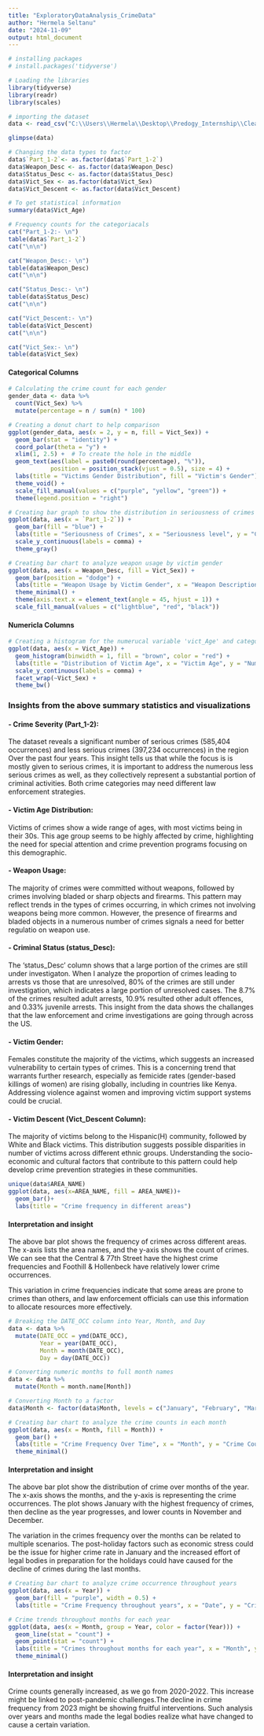 ```yaml
---
title: "ExploratoryDataAnalysis_CrimeData"
author: "Hermela Seltanu"
date: "2024-11-09"
output: html_document
---
```


```r
# installing packages
# install.packages('tidyverse')

# Loading the libraries
library(tidyverse)
library(readr)
library(scales)

```

```r
# importing the dataset
data <- read_csv("C:\\Users\\Hermela\\Desktop\\Predogy_Internship\\Cleaned_Crime_Data.csv")

glimpse(data)
```

```r
# Changing the data types to factor
data$`Part_1-2`<- as.factor(data$`Part_1-2`)
data$Weapon_Desc <- as.factor(data$Weapon_Desc)
data$Status_Desc <- as.factor(data$Status_Desc)
data$Vict_Sex <- as.factor(data$Vict_Sex)
data$Vict_Descent <- as.factor(data$Vict_Descent)
```

```r
# To get statistical information
summary(data$Vict_Age)
```

```r
# Frequency counts for the categoriacals
cat("Part_1-2:- \n")
table(data$`Part_1-2`)
cat("\n\n") 

cat("Weapon_Desc:- \n")
table(data$Weapon_Desc)
cat("\n\n") 

cat("Status_Desc:- \n")
table(data$Status_Desc)
cat("\n\n") 

cat("Vict_Descent:- \n")
table(data$Vict_Descent)
cat("\n\n") 

cat("Vict_Sex:- \n")
table(data$Vict_Sex)

```

#### Categorical Columns

```r
# Calculating the crime count for each gender
gender_data <- data %>%
  count(Vict_Sex) %>%
  mutate(percentage = n / sum(n) * 100)

# Creating a donut chart to help comparison
ggplot(gender_data, aes(x = 2, y = n, fill = Vict_Sex)) +
  geom_bar(stat = "identity") +   
  coord_polar(theta = "y") +
  xlim(1, 2.5) +  # To create the hole in the middle
  geom_text(aes(label = paste0(round(percentage), "%")),
            position = position_stack(vjust = 0.5), size = 4) +
  labs(title = "Victims Gender Distribution", fill = "Victim's Gender") +
  theme_void() +
  scale_fill_manual(values = c("purple", "yellow", "green")) +
  theme(legend.position = "right")


```

```r
# Creating bar graph to show the distribution in seriousness of crimes
ggplot(data, aes(x = `Part_1-2`)) +
  geom_bar(fill = "blue") +
  labs(title = "Seriousness of Crimes", x = "Seriousness level", y = "Crime Count") +
  scale_y_continuous(labels = comma) +
  theme_gray()
```

```r
# Creating bar chart to analyze weapon usage by victim gender
ggplot(data, aes(x = Weapon_Desc, fill = Vict_Sex)) +
  geom_bar(position = "dodge") +
  labs(title = "Weapon Usage by Victim Gender", x = "Weapon Description", y = "Number of Victims", fill = "Victim Gender") +
  theme_minimal() +
  theme(axis.text.x = element_text(angle = 45, hjust = 1)) +
  scale_fill_manual(values = c("lightblue", "red", "black"))

```

#### Numericla Columns

```r
# Creating a histogram for the numerucal variable 'vict_Age' and categorizing it by gender
ggplot(data, aes(x = Vict_Age)) +
  geom_histogram(binwidth = 1, fill = "brown", color = "red") +
  labs(title = "Distribution of Victim Age", x = "Victim Age", y = "Number of Victims") +
  scale_y_continuous(labels = comma) +
  facet_wrap(~Vict_Sex) +
  theme_bw()
```

### Insights from the above summary statistics and visualizations

#### - Crime Severity (Part_1-2):

The dataset reveals a significant number of serious crimes (585,404 occurrences) and less serious crimes (397,234 occurrences) in the region Over the past four years. This insight tells us that while the focus is is mostly given to serious crimes, it is important to address the numerous less serious crimes as well, as they collectively represent a substantial portion of criminal activities. Both crime categories may need different law enforcement strategies.

#### - Victim Age Distribution:

Victims of crimes show a wide range of ages, with most victims being in their 30s. This age group seems to be highly affected by crime, highlighting the need for special attention and crime prevention programs focusing on this demographic.

#### - Weapon Usage:

The majority of crimes were committed without weapons, followed by crimes involving bladed or sharp objects and firearms. This pattern may reflect trends in the types of crimes occurring, in which crimes not involving weapons being more common. However, the presence of firearms and bladed objects in a numerous number of crimes signals a need for better regulatio on weapon use.

#### - Criminal Status (status_Desc):

The 'status_Desc' column shows that a large portion of the crimes are still under investigaton. When I analyze the proportion of crimes leading to arrests vs those that are unresolved, 80% of the crimes are still under investigation, which indicates a large portion of unresolved cases. The 8.7% of the crimes resulted adult arrests, 10.9% resulted other adult offences, and 0.33% juvenile arrests. This insight from the data shows the challanges that the law enforcement and crime investigations are going through across the US.

#### - Victim Gender:

Females constitute the majority of the victims, which suggests an increased vulnerability to certain types of crimes. This is a concerning trend that warrants further research, especially as femicide rates (gender-based killings of women) are rising globally, including in countries like Kenya. Addressing violence against women and improving victim support systems could be crucial.

#### - Victim Descent (Vict_Descent Column):

The majority of victims belong to the Hispanic(H) community, followed by White and Black victims. This distribution suggests possible disparities in number of victims across different ethnic groups. Understanding the socio-economic and cultural factors that contribute to this pattern could help develop crime prevention strategies in these communities.

```r
unique(data$AREA_NAME)
ggplot(data, aes(x=AREA_NAME, fill = AREA_NAME))+
  geom_bar()+
  labs(title = "Crime frequency in different areas")
```

#### Interpretation and insight

The above bar plot shows the frequency of crimes across different areas. The x-axis lists the area names, and the y-axis shows the count of crimes. We can see that the Central & 77th Street have the highest crime frequencies and Foothill & Hollenbeck have relatively lower crime occurrences.

This variation in crime frequencies indicate that some areas are prone to crimes than others, and law enforcement officials can use this information to allocate resources more effectively.

```r
# Breaking the DATE_OCC column into Year, Month, and Day
data <- data %>%
  mutate(DATE_OCC = ymd(DATE_OCC),
         Year = year(DATE_OCC), 
         Month = month(DATE_OCC), 
         Day = day(DATE_OCC)) 
```

```r
# Converting numeric months to full month names
data <- data %>%
  mutate(Month = month.name[Month])
```

```r
# Converting Month to a factor 
data$Month <- factor(data$Month, levels = c("January", "February", "March", "April", "May", "June", "July", "August", "September", "October", "November", "December"))

# Creating bar chart to analyze the crime counts in each month
ggplot(data, aes(x = Month, fill = Month)) +
  geom_bar() +
  labs(title = "Crime Frequency Over Time", x = "Month", y = "Crime Count") +
  theme_minimal()
```

#### Interpretation and insight

The above bar plot show the distribution of crime over months of the year. The x-axis shows the months, and the y-axis is representing the crime occurrences. The plot shows January with the highest frequency of crimes, then decline as the year progresses, and lower counts in November and December.

The variation in the crimes frequency over the months can be related to multiple scenarios. The post-holiday factors such as economic stress could be the issue for higher crime rate in January and the increased effort of legal bodies in preparation for the holidays could have caused for the decline of crimes during the last months.

```r
# Creating bar chart to analyze crime occurrence throughout years
ggplot(data, aes(x = Year)) +
  geom_bar(fill = "purple", width = 0.5) +
  labs(title = "Crime Frequency throughout years", x = "Date", y = "Crime Count", fill="Years")
```

```r
# Crime trends throughout months for each year
ggplot(data, aes(x = Month, group = Year, color = factor(Year))) +
  geom_line(stat = "count") +
  geom_point(stat = "count") +
  labs(title = "Crimes throughout months for each year", x = "Month", y = "Crime Count", color = "Year") +
  theme_minimal()

```

#### Interpretation and insight

Crime counts generally increased, as we go from 2020-2022. This increase might be linked to post-pandemic challenges.The decline in crime frequency from 2023 might be showing fruitful interventions. Such analysis over years and months made the legal bodies realize what have changed to cause a certain variation.
